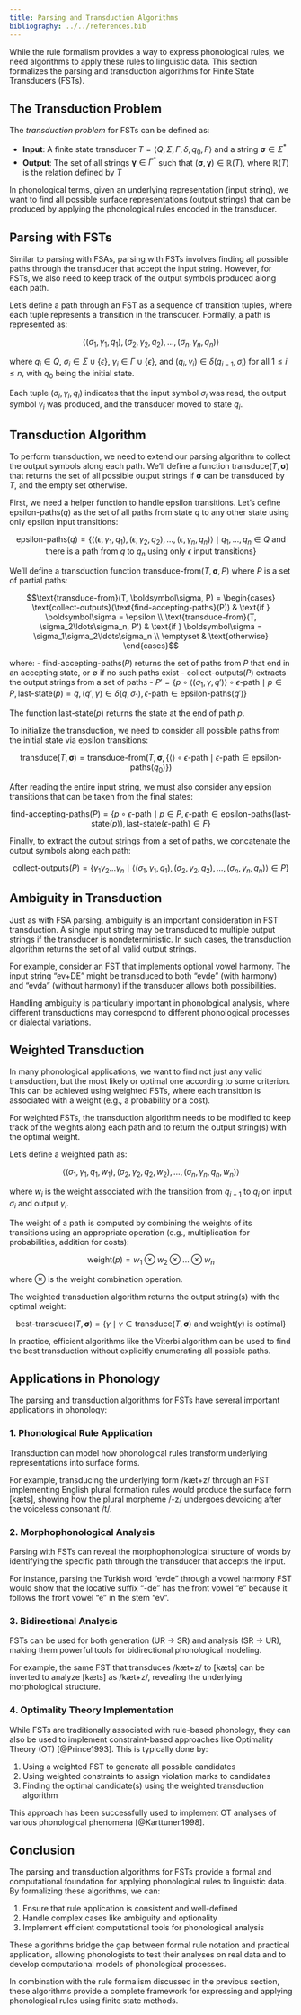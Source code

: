```yaml
---
title: Parsing and Transduction Algorithms
bibliography: ../../references.bib
---
```


While the rule formalism provides a way to express phonological rules, we need algorithms to apply these rules to linguistic data. This section formalizes the parsing and transduction algorithms for Finite State Transducers (FSTs).

## The Transduction Problem

The *transduction problem* for FSTs can be defined as:

- **Input**: A finite state transducer $T = \langle Q, \Sigma, \Gamma, \delta, q_0, F \rangle$ and a string $\boldsymbol\sigma \in \Sigma^*$
- **Output**: The set of all strings $\boldsymbol\gamma \in \Gamma^*$ such that $(\boldsymbol\sigma, \boldsymbol\gamma) \in \mathbb{R}(T)$, where $\mathbb{R}(T)$ is the relation defined by $T$

In phonological terms, given an underlying representation (input string), we want to find all possible surface representations (output strings) that can be produced by applying the phonological rules encoded in the transducer.

## Parsing with FSTs

Similar to parsing with FSAs, parsing with FSTs involves finding all possible paths through the transducer that accept the input string. However, for FSTs, we also need to keep track of the output symbols produced along each path.

Let's define a path through an FST as a sequence of transition tuples, where each tuple represents a transition in the transducer. Formally, a path is represented as:

$$\langle (\sigma_1, \gamma_1, q_1), (\sigma_2, \gamma_2, q_2), \ldots, (\sigma_n, \gamma_n, q_n) \rangle$$

where $q_i \in Q$, $\sigma_i \in \Sigma \cup \{\epsilon\}$, $\gamma_i \in \Gamma \cup \{\epsilon\}$, and $(q_i, \gamma_i) \in \delta(q_{i-1}, \sigma_i)$ for all $1 \leq i \leq n$, with $q_0$ being the initial state.

Each tuple $(\sigma_i, \gamma_i, q_i)$ indicates that the input symbol $\sigma_i$ was read, the output symbol $\gamma_i$ was produced, and the transducer moved to state $q_i$.

## Transduction Algorithm

To perform transduction, we need to extend our parsing algorithm to collect the output symbols along each path. We'll define a function $\text{transduce}(T, \boldsymbol\sigma)$ that returns the set of all possible output strings if $\boldsymbol\sigma$ can be transduced by $T$, and the empty set otherwise.

First, we need a helper function to handle epsilon transitions. Let's define $\text{epsilon-paths}(q)$ as the set of all paths from state $q$ to any other state using only epsilon input transitions:

$$\text{epsilon-paths}(q) = \{\langle (\epsilon, \gamma_1, q_1), (\epsilon, \gamma_2, q_2), \ldots, (\epsilon, \gamma_n, q_n) \rangle \mid q_1, \ldots, q_n \in Q \text{ and there is a path from } q \text{ to } q_n \text{ using only } \epsilon \text{ input transitions}\}$$

We'll define a transduction function $\text{transduce-from}(T, \boldsymbol\sigma, P)$ where $P$ is a set of partial paths:

$$\text{transduce-from}(T, \boldsymbol\sigma, P) = \begin{cases}
\text{collect-outputs}(\text{find-accepting-paths}(P)) & \text{if } \boldsymbol\sigma = \epsilon \\
\text{transduce-from}(T, \sigma_2\ldots\sigma_n, P') & \text{if } \boldsymbol\sigma = \sigma_1\sigma_2\ldots\sigma_n \\
\emptyset & \text{otherwise}
\end{cases}$$

where:
- $\text{find-accepting-paths}(P)$ returns the set of paths from $P$ that end in an accepting state, or $\emptyset$ if no such paths exist
- $\text{collect-outputs}(P)$ extracts the output strings from a set of paths
- $P' = \{p \circ \langle (\sigma_1, \gamma, q') \rangle \circ \epsilon\text{-path} \mid p \in P, \text{last-state}(p) = q, (q', \gamma) \in \delta(q, \sigma_1), \epsilon\text{-path} \in \text{epsilon-paths}(q')\}$

The function $\text{last-state}(p)$ returns the state at the end of path $p$.

To initialize the transduction, we need to consider all possible paths from the initial state via epsilon transitions:

$$\text{transduce}(T, \boldsymbol\sigma) = \text{transduce-from}(T, \boldsymbol\sigma, \{\langle \rangle \circ \epsilon\text{-path} \mid \epsilon\text{-path} \in \text{epsilon-paths}(q_0)\})$$

After reading the entire input string, we must also consider any epsilon transitions that can be taken from the final states:

$$\text{find-accepting-paths}(P) = \{p \circ \epsilon\text{-path} \mid p \in P, \epsilon\text{-path} \in \text{epsilon-paths}(\text{last-state}(p)), \text{last-state}(\epsilon\text{-path}) \in F\}$$

Finally, to extract the output strings from a set of paths, we concatenate the output symbols along each path:

$$\text{collect-outputs}(P) = \{\gamma_1\gamma_2\ldots\gamma_n \mid \langle (\sigma_1, \gamma_1, q_1), (\sigma_2, \gamma_2, q_2), \ldots, (\sigma_n, \gamma_n, q_n) \rangle \in P\}$$

## Ambiguity in Transduction

Just as with FSA parsing, ambiguity is an important consideration in FST transduction. A single input string may be transduced to multiple output strings if the transducer is nondeterministic. In such cases, the transduction algorithm returns the set of all valid output strings.

For example, consider an FST that implements optional vowel harmony. The input string "ev+DE" might be transduced to both "evde" (with harmony) and "evda" (without harmony) if the transducer allows both possibilities.

Handling ambiguity is particularly important in phonological analysis, where different transductions may correspond to different phonological processes or dialectal variations.

## Weighted Transduction

In many phonological applications, we want to find not just any valid transduction, but the most likely or optimal one according to some criterion. This can be achieved using weighted FSTs, where each transition is associated with a weight (e.g., a probability or a cost).

For weighted FSTs, the transduction algorithm needs to be modified to keep track of the weights along each path and to return the output string(s) with the optimal weight.

Let's define a weighted path as:

$$\langle (\sigma_1, \gamma_1, q_1, w_1), (\sigma_2, \gamma_2, q_2, w_2), \ldots, (\sigma_n, \gamma_n, q_n, w_n) \rangle$$

where $w_i$ is the weight associated with the transition from $q_{i-1}$ to $q_i$ on input $\sigma_i$ and output $\gamma_i$.

The weight of a path is computed by combining the weights of its transitions using an appropriate operation (e.g., multiplication for probabilities, addition for costs):

$$\text{weight}(p) = w_1 \otimes w_2 \otimes \ldots \otimes w_n$$

where $\otimes$ is the weight combination operation.

The weighted transduction algorithm returns the output string(s) with the optimal weight:

$$\text{best-transduce}(T, \boldsymbol\sigma) = \{\gamma \mid \gamma \in \text{transduce}(T, \boldsymbol\sigma) \text{ and } \text{weight}(\gamma) \text{ is optimal}\}$$

In practice, efficient algorithms like the Viterbi algorithm can be used to find the best transduction without explicitly enumerating all possible paths.

## Applications in Phonology

The parsing and transduction algorithms for FSTs have several important applications in phonology:

### 1. Phonological Rule Application

Transduction can model how phonological rules transform underlying representations into surface forms.

For example, transducing the underlying form /kæt+z/ through an FST implementing English plural formation rules would produce the surface form [kæts], showing how the plural morpheme /-z/ undergoes devoicing after the voiceless consonant /t/.

### 2. Morphophonological Analysis

Parsing with FSTs can reveal the morphophonological structure of words by identifying the specific path through the transducer that accepts the input.

For instance, parsing the Turkish word "evde" through a vowel harmony FST would show that the locative suffix "-de" has the front vowel "e" because it follows the front vowel "e" in the stem "ev".

### 3. Bidirectional Analysis

FSTs can be used for both generation (UR → SR) and analysis (SR → UR), making them powerful tools for bidirectional phonological modeling.

For example, the same FST that transduces /kæt+z/ to [kæts] can be inverted to analyze [kæts] as /kæt+z/, revealing the underlying morphological structure.

### 4. Optimality Theory Implementation

While FSTs are traditionally associated with rule-based phonology, they can also be used to implement constraint-based approaches like Optimality Theory (OT) [@Prince1993]. This is typically done by:

1. Using a weighted FST to generate all possible candidates
2. Using weighted constraints to assign violation marks to candidates
3. Finding the optimal candidate(s) using the weighted transduction algorithm

This approach has been successfully used to implement OT analyses of various phonological phenomena [@Karttunen1998].

## Conclusion

The parsing and transduction algorithms for FSTs provide a formal and computational foundation for applying phonological rules to linguistic data. By formalizing these algorithms, we can:

1. Ensure that rule application is consistent and well-defined
2. Handle complex cases like ambiguity and optionality
3. Implement efficient computational tools for phonological analysis

These algorithms bridge the gap between formal rule notation and practical application, allowing phonologists to test their analyses on real data and to develop computational models of phonological processes.

In combination with the rule formalism discussed in the previous section, these algorithms provide a complete framework for expressing and applying phonological rules using finite state methods. 